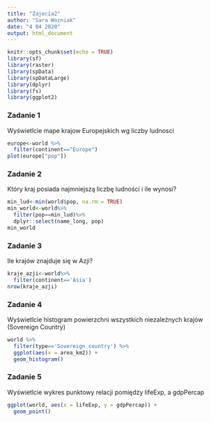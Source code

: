 ---
title: "Zajecia2"
author: "Sara Wozniak"
date: "4 04 2020"
output: html_document
---

```{r setup, include=FALSE}
knitr::opts_chunk$set(echo = TRUE)
library(sf) 
library(raster)
library(spData)
library(spDataLarge)
library(dplyr)
library(fs) 
library(ggplot2)
```


### Zadanie 1
Wyświetlcie mape krajow Europejskich  wg liczby ludnosci
```{r}
europe<-world %>%
  filter(continent=="Europe")
plot(europe["pop"])

```

### Zadanie 2
Który kraj posiada najmniejszą liczbę ludności i ile wynosi?
```{r}
min_lud<-min(world$pop, na.rm = TRUE)
min_world<-world%>%
  filter(pop==min_lud)%>%
  dplyr::select(name_long, pop)
min_world
```
### Zadanie 3
Ile krajów znajduje się w Azji?
```{r}
kraje_azji<-world%>%
  filter(continent=='Asia')
nrow(kraje_azji)

```
### Zadanie 4
Wyświetlcie histogram powierzchni  wszystkich niezależnych 
krajów (Sovereign Country)
```{r}
world %>%
  filter(type=='Sovereign country') %>%
  ggplot(aes(x = area_km2)) +
  geom_histogram()
```
### Zadanie 5
Wyświetlcie wykres punktowy relacji pomiędzy lifeExp, a gdpPercap
```{r}
ggplot(world, aes(x = lifeExp, y = gdpPercap)) +
  geom_point()
```

